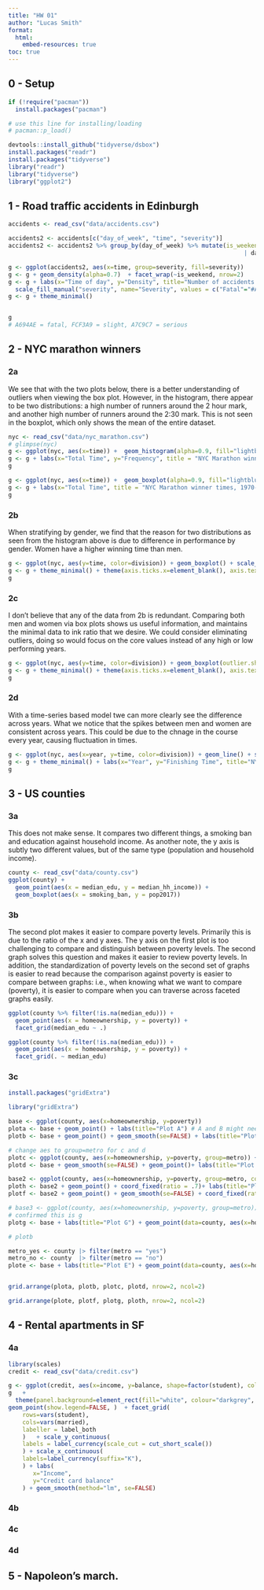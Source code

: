 ```yaml
---
title: "HW 01"
author: "Lucas Smith"
format: 
  html:
    embed-resources: true
toc: true
---
```


## 0 - Setup

```r
if (!require("pacman")) 
  install.packages("pacman")

# use this line for installing/loading
# pacman::p_load() 

devtools::install_github("tidyverse/dsbox")
install.packages("readr")
install.packages("tidyverse")
library("readr")
library("tidyverse")
library("ggplot2")
```

## 1 - Road traffic accidents in Edinburgh

```r

accidents <- read_csv("data/accidents.csv")
```

```r
accidents2 <- accidents[c("day_of_week", "time", "severity")]
accidents2 <- accidents2 %>% group_by(day_of_week) %>% mutate(is_weekend = if(any(day_of_week=='Sunday' 
                                                                   | day_of_week == 'Saturday'))  "Weekend" else "Weekday")

g <- ggplot(accidents2, aes(x=time, group=severity, fill=severity))
g <- g + geom_density(alpha=0.7)  + facet_wrap(~is_weekend, nrow=2)
g <- g + labs(x="Time of day", y="Density", title="Number of accidents throughout the day", subtitle="By day of week and severity") +  
  scale_fill_manual("severity", name="Severity", values = c("Fatal"="#A694AE","Serious"= "#A7C9C7", "Slight"="#FCF3A9"))
g <- g + theme_minimal() 


g
# A694AE = fatal, FCF3A9 = slight, A7C9C7 = serious
```

## 2 - NYC marathon winners

### 2a

We see that with the two plots below, there is a better understanding of outliers when viewing the box plot. However, in the histogram, there appear to be two distributions: a high number of runners around the 2 hour mark, and another high number of runners around the 2:30 mark. This is not seen in the boxplot, which only shows the mean of the entire dataset.

```r
nyc <- read_csv("data/nyc_marathon.csv")
# glimpse(nyc)
g <- ggplot(nyc, aes(x=time)) +  geom_histogram(alpha=0.9, fill="lightblue") + theme_minimal()
g <- g + labs(x="Total Time", y="Frequency", title = "NYC Marathon winner times, 1970-2000")
g
```

```r
g <- ggplot(nyc, aes(x=time)) +  geom_boxplot(alpha=0.9, fill="lightblue") + theme_minimal()
g <- g + labs(x="Total Time", title = "NYC Marathon winner times, 1970-2000")
g
```

### 2b

When stratifying by gender, we find that the reason for two distributions as seen from the histogram above is due to difference in performance by gender. Women have a higher winning time than men.

```r
g <- ggplot(nyc, aes(y=time, color=division)) + geom_boxplot() + scale_color_manual(values=c("#E69F00", "#7aa9a9" ))
g <- g + theme_minimal() + theme(axis.ticks.x=element_blank(), axis.text.x=element_blank()) + labs(y="Time", title="NYC Marathon winners 1970-2000 comparison via Men and Women")
g 
```

### 2c

I don't believe that any of the data from 2b is redundant. Comparing both men and women via box plots shows us useful information, and maintains the minimal data to ink ratio that we desire. We could consider eliminating outliers, doing so would focus on the core values instead of any high or low performing years.

```r
g <- ggplot(nyc, aes(y=time, color=division)) + geom_boxplot(outlier.shape=NA) + scale_color_manual(values=c("#E69F00", "#7aa9a9" ))
g <- g + theme_minimal() + theme(axis.ticks.x=element_blank(), axis.text.x=element_blank()) + labs(y="Time", title="NYC Marathon winners 1970-2000 comparison via Men and Women")
g 
```

### 2d

With a time-series based model twe can more clearly see the difference across years. What we notice that the spikes between men and women are consistent across years. This could be due to the chnage in the course every year, causing fluctuation in times.

```r
g <- ggplot(nyc, aes(x=year, y=time, color=division)) + geom_line() + scale_color_manual(values=c("#E69F00", "#7aa9a9" ))
g <- g + theme_minimal() + labs(x="Year", y="Finishing Time", title="NYC Marathon winners 1970-2000 comparison via Men and Women")
g 
```

## 3 - US counties

### 3a

This does not make sense. It compares two different things, a smoking ban and education against household income. As another note, the y axis is subtly two different values, but of the same type (population and household income).

```r
county <- read_csv("data/county.csv")
ggplot(county) +
  geom_point(aes(x = median_edu, y = median_hh_income)) +
  geom_boxplot(aes(x = smoking_ban, y = pop2017))
```

### 3b

The second plot makes it easier to compare poverty levels. Primarily this is due to the ratio of the x and y axes. The y axis on the first plot is too challenging to compare and distinguish between poverty levels. The second graph solves this question and makes it easier to review poverty levels. In addition, the standardization of poverty levels on the second set of graphs is easier to read because the comparison against poverty is easier to compare between graphs: i.e., when knowing what we want to compare (poverty), it is easier to compare when you can traverse across faceted graphs easily.

```r
ggplot(county %>% filter(!is.na(median_edu))) + 
  geom_point(aes(x = homeownership, y = poverty)) + 
  facet_grid(median_edu ~ .)
```

```r
ggplot(county %>% filter(!is.na(median_edu))) + 
  geom_point(aes(x = homeownership, y = poverty)) + 
  facet_grid(. ~ median_edu)
```

### 3c

```r
install.packages("gridExtra")

```

```r
library("gridExtra")
```

```r
base <- ggplot(county, aes(x=homeownership, y=poverty))
plota <- base + geom_point() + labs(title="Plot A") # A and B might need to remove group
plotb <- base + geom_point() + geom_smooth(se=FALSE) + labs(title="Plot B")

# change aes to group=metro for c and d
plotc <- ggplot(county, aes(x=homeownership, y=poverty, group=metro)) + geom_point() + geom_smooth(se=FALSE, color="green") + labs(title="Plot C")
plotd <- base + geom_smooth(se=FALSE) + geom_point()+ labs(title="Plot D")

base2 <- ggplot(county, aes(x=homeownership, y=poverty, group=metro, color=metro))
ploth <- base2 + geom_point() + coord_fixed(ratio = .7)+ labs(title="Plot H")
plotf <- base2 + geom_point() + geom_smooth(se=FALSE) + coord_fixed(ratio = .7) + labs(title="Plot F")

# base3 <- ggplot(county, aes(x=homeownership, y=poverty, group=metro)) + geom_smooth(se=FALSE)
# confirmed this is g
plotg <- base + labs(title="Plot G") + geom_point(data=county, aes(x=homeownership, y=poverty, color=metro)) + geom_smooth(data=county, aes(x=homeownership, y=poverty), se=FALSE) + coord_fixed(ratio = .7)

# plotb

metro_yes <- county |> filter(metro == "yes")
metro_no <- county  |> filter(metro == "no")
plote <- base + labs(title="Plot E") + geom_point(data=county, aes(x=homeownership, y=poverty, color=metro)) + geom_smooth(data=metro_yes, aes(x=homeownership, y=poverty, group=metro), se=FALSE, linetype="dashed") + geom_smooth(data=metro_no, aes(x=homeownership, y=poverty, group=metro), se=FALSE) + coord_fixed(ratio = .7)



```

```r
grid.arrange(plota, plotb, plotc, plotd, nrow=2, ncol=2)
```

```r
grid.arrange(plote, plotf, plotg, ploth, nrow=2, ncol=2)
```

## 4 - Rental apartments in SF

### 4a

```r
library(scales)
credit <- read_csv("data/credit.csv")

g <- ggplot(credit, aes(x=income, y=balance, shape=factor(student), colour=factor(student) ))
g   + 
  theme(panel.background=element_rect(fill="white", colour="darkgrey", linewidth=1), panel.grid = element_line(colour="lightgrey"), legend.position="none", strip.background.y = element_rect(linewidth=1, color="darkgrey"), strip.background.x=element_rect(linewidth=1,color="darkgrey")) +
geom_point(show.legend=FALSE, )  + facet_grid(
    rows=vars(student), 
    cols=vars(married), 
    labeller = label_both
    )   + scale_y_continuous(
    labels = label_currency(scale_cut = cut_short_scale())
    ) + scale_x_continuous(
    labels=label_currency(suffix="K"),
    ) + labs(
       x="Income", 
       y="Credit card balance"
    ) + geom_smooth(method="lm", se=FALSE) 
```

### 4b

### 4c 

### 4d

## 5 - Napoleon’s march.
